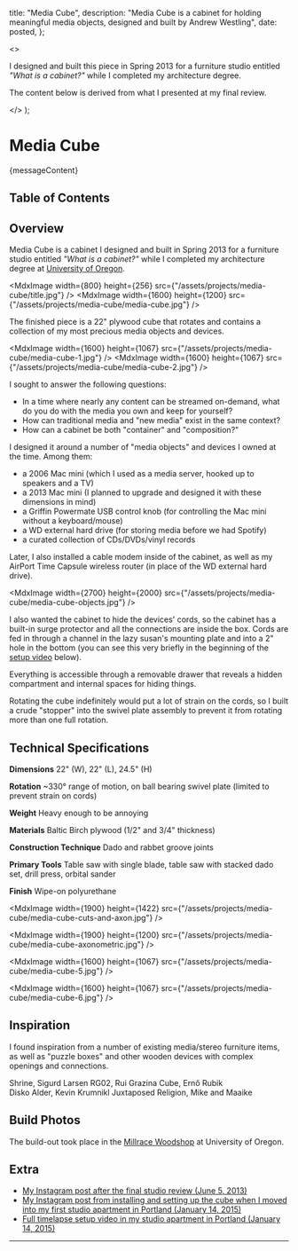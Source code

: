 

  title: "Media Cube",
  description:
    "Media Cube is a cabinet for holding meaningful media objects, designed and built by Andrew Westling",
  date: posted,
};

  <>
    <p className="mb-3">
      I designed and built this piece in Spring 2013 for a furniture studio
      entitled <em>"What is a cabinet?"</em> while I completed my architecture
      degree.
    </p>
    <p className="mb-0">
      The content below is derived from what I presented at my final review.
    </p>
  </>
);

# Media Cube

<Message>{messageContent}</Message>

## Table of Contents

## Overview

Media Cube is a cabinet I designed and built in Spring 2013 for a furniture studio entitled _"What is a cabinet?"_ while I completed my architecture degree at [University of Oregon](https://architecture.uoregon.edu).

<MdxImage
  width={800}
  height={256}
  src={"/assets/projects/media-cube/title.jpg"}
/>
<MdxImage
  width={1600}
  height={1200}
  src={"/assets/projects/media-cube/media-cube.jpg"}
/>

The finished piece is a 22" plywood cube that rotates and contains a collection of my most precious media objects and devices.

<MdxImage
  width={1600}
  height={1067}
  src={"/assets/projects/media-cube/media-cube-1.jpg"}
/>
<MdxImage
  width={1600}
  height={1067}
  src={"/assets/projects/media-cube/media-cube-2.jpg"}
/>

I sought to answer the following questions:

- In a time where nearly any content can be streamed on-demand, what do you do with the media you own and keep for yourself?
- How can traditional media and "new media" exist in the same context?
- How can a cabinet be both "container" and "composition?"

I designed it around a number of "media objects" and devices I owned at the time. Among them:

- a 2006 Mac mini (which I used as a media server, hooked up to speakers and a TV)
- a 2013 Mac mini (I planned to upgrade and designed it with these dimensions in mind)
- a Griffin Powermate USB control knob (for controlling the Mac mini without a keyboard/mouse)
- a WD external hard drive (for storing media before we had Spotify)
- a curated collection of CDs/DVDs/vinyl records

Later, I also installed a cable modem inside of the cabinet, as well as my AirPort Time Capsule wireless router (in place of the WD external hard drive).

<MdxImage
  width={2700}
  height={2000}
  src={"/assets/projects/media-cube/media-cube-objects.jpg"}
/>

I also wanted the cabinet to hide the devices' cords, so the cabinet has a built-in surge protector and all the connections are inside the box. Cords are fed in through a channel in the lazy susan's mounting plate and into a 2" hole in the bottom (you can see this very briefly in the beginning of the [setup video](#setup-video) below).

Everything is accessible through a removable drawer that reveals a hidden compartment and internal spaces for hiding things.

<div className="grid grid-cols-2 gap-2">
  <MdxImage
    width={2700}
    height={2000}
    src={"/assets/projects/media-cube/media-cube-4.jpg"}
  />
  <MdxImage
    width={2700}
    height={2000}
    src={"/assets/projects/media-cube/media-cube-3.jpg"}
  />
</div>

Rotating the cube indefinitely would put a lot of strain on the cords, so I built a crude "stopper" into the swivel plate assembly to prevent it from rotating more than one full rotation.

## Technical Specifications

**Dimensions** 22" (W), 22" (L), 24.5" (H)

**Rotation** ~330° range of motion, on ball bearing swivel plate (limited to prevent strain on cords)

**Weight** Heavy enough to be annoying

**Materials** Baltic Birch plywood (1/2" and 3/4" thickness)

**Construction Technique** Dado and rabbet groove joints

**Primary Tools** Table saw with single blade, table saw with stacked dado set, drill press, orbital sander

**Finish** Wipe-on polyurethane

<MdxImage
  width={1900}
  height={1422}
  src={"/assets/projects/media-cube/media-cube-cuts-and-axon.jpg"}
/>

<MdxImage
  width={1900}
  height={1200}
  src={"/assets/projects/media-cube/media-cube-axonometric.jpg"}
/>

<MdxImage
  width={1600}
  height={1067}
  src={"/assets/projects/media-cube/media-cube-5.jpg"}
/>

<MdxImage
  width={1600}
  height={1067}
  src={"/assets/projects/media-cube/media-cube-6.jpg"}
/>

## Inspiration

I found inspiration from a number of existing media/stereo furniture items, as well as "puzzle boxes" and other wooden devices with complex openings and connections.

<div className="grid grid-cols-3 gap-0">
  <NextLink href={"http://sigurdlarsen.com/project/shrine/"} target="_blank">
    <MdxImage
      width={250}
      height={250}
      src={"/assets/projects/media-cube/sigurd-larsen-shrine.jpg"}
    />
    <span>Shrine, Sigurd Larsen</span>
  </NextLink>
  <NextLink href={"http://ruigrazina.com/rg02"} target="_blank">
    <MdxImage
      width={250}
      height={250}
      src={"/assets/projects/media-cube/rui-grazina-rg02.jpg"}
    />
    <span>RG02, Rui Grazina</span>
  </NextLink>
  <NextLink
    href={"https://en.wikipedia.org/wiki/Rubik%27s_Cube"}
    target="_blank"
  >
    <MdxImage
      width={250}
      height={250}
      src={"/assets/projects/media-cube/rubiks-cube.jpg"}
    />
    <span>Cube, Ernő Rubik</span>
  </NextLink>
</div>
<div className="grid grid-cols-2 gap-0">
  <NextLink href={"http://www.krumnikl.com/disko_alder.php"} target="_blank">
    <MdxImage
      width={377}
      height={250}
      src={"/assets/projects/media-cube/kevin-krumnikl-disko-alder.jpg"}
    />
    <span>Disko Alder, Kevin Krumnikl</span>
  </NextLink>
  <NextLink
    href={"http://www.mikeandmaaike.com/press/JUXTAPOSED%20-%20RELIGION"}
    target="_blank"
  >
    <MdxImage
      width={377}
      height={250}
      src={
        "/assets/projects/media-cube/mike-and-maaike-juxtaposed-religion.jpg"
      }
    />
    <span>Juxtaposed Religion, Mike and Maaike</span>
  </NextLink>
</div>

## Build Photos

The build-out took place in the [Millrace Woodshop](https://blogs.uoregon.edu/designtech/studio-shop/woodshop/) at University of Oregon.

<div className="grid grid-cols-1 sm:grid-cols-2 gap-2">
  <MdxImage
    width={400}
    height={533}
    src={"/assets/projects/media-cube/process-1.jpg"}
  />
  <MdxImage
    width={400}
    height={533}
    src={"/assets/projects/media-cube/process-2.jpg"}
  />
  <MdxImage
    width={400}
    height={300}
    src={"/assets/projects/media-cube/process-3.jpg"}
  />
  <MdxImage
    width={400}
    height={300}
    src={"/assets/projects/media-cube/process-4.jpg"}
  />
  <MdxImage
    width={400}
    height={300}
    src={"/assets/projects/media-cube/media-cube-animation.gif"}
  />
</div>

## Extra

- [My Instagram post after the final studio review (June 5, 2013)](https://www.instagram.com/p/aM7YjjjSaN/)
- [My Instagram post from installing and setting up the cube when I moved into my first studio apartment in Portland (January 14, 2015)](https://www.instagram.com/p/x06x-cjSa_/)
- [Full timelapse setup video in my studio apartment in Portland (January 14, 2015)](https://vimeo.com/116741556)

---

<PostedModified posted={posted} modified={modified} />
